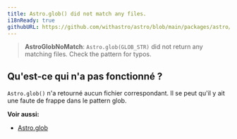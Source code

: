 ```yaml
---
title: Astro.glob() did not match any files.
i18nReady: true
githubURL: https://github.com/withastro/astro/blob/main/packages/astro/src/core/errors/errors-data.ts
---
```


> **AstroGlobNoMatch**: `Astro.glob(GLOB_STR)` did not return any matching files. Check the pattern for typos.

## Qu'est-ce qui n'a pas fonctionné ?
`Astro.glob()` n'a retourné aucun fichier correspondant. Il se peut qu'il y ait une faute de frappe dans le pattern glob.

**Voir aussi:**
-  [Astro.glob](/fr/reference/api-reference/#astroglob)
